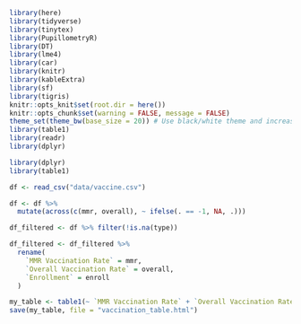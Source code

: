 ```r
library(here)
library(tidyverse)
library(tinytex)
library(PupillometryR)
library(DT)
library(lme4)
library(car)
library(knitr)
library(kableExtra)
library(sf)
library(tigris)
knitr::opts_knit$set(root.dir = here())
knitr::opts_chunk$set(warning = FALSE, message = FALSE)
theme_set(theme_bw(base_size = 20)) # Use black/white theme and increase font size for all ggplot figures
library(table1)
library(readr)
library(dplyr)
```


```r
library(dplyr)
library(table1)

df <- read_csv("data/vaccine.csv")

df <- df %>%
  mutate(across(c(mmr, overall), ~ ifelse(. == -1, NA, .)))

df_filtered <- df %>% filter(!is.na(type))

df_filtered <- df_filtered %>%
  rename(
    `MMR Vaccination Rate` = mmr,
    `Overall Vaccination Rate` = overall,
    `Enrollment` = enroll
  )

my_table <- table1(~ `MMR Vaccination Rate` + `Overall Vaccination Rate` + `Enrollment` | type, data = df_filtered)
save(my_table, file = "vaccination_table.html")

```
